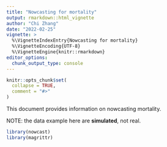 ```yaml
---
title: "Nowcasting for mortality"
output: rmarkdown::html_vignette
author: "Chi Zhang"
date: "2022-02-25"
vignette: >
  %\VignetteIndexEntry{Nowcasting for mortality}
  %\VignetteEncoding{UTF-8}
  %\VignetteEngine{knitr::rmarkdown}
editor_options: 
  chunk_output_type: console
---
```


```r
knitr::opts_chunk$set(
  collapse = TRUE,
  comment = "#>"
)
```

This document provides information on nowcasting mortality. 

NOTE: the data example here are **simulated**, not real. 

```r
library(nowcast)
library(magrittr)
```



